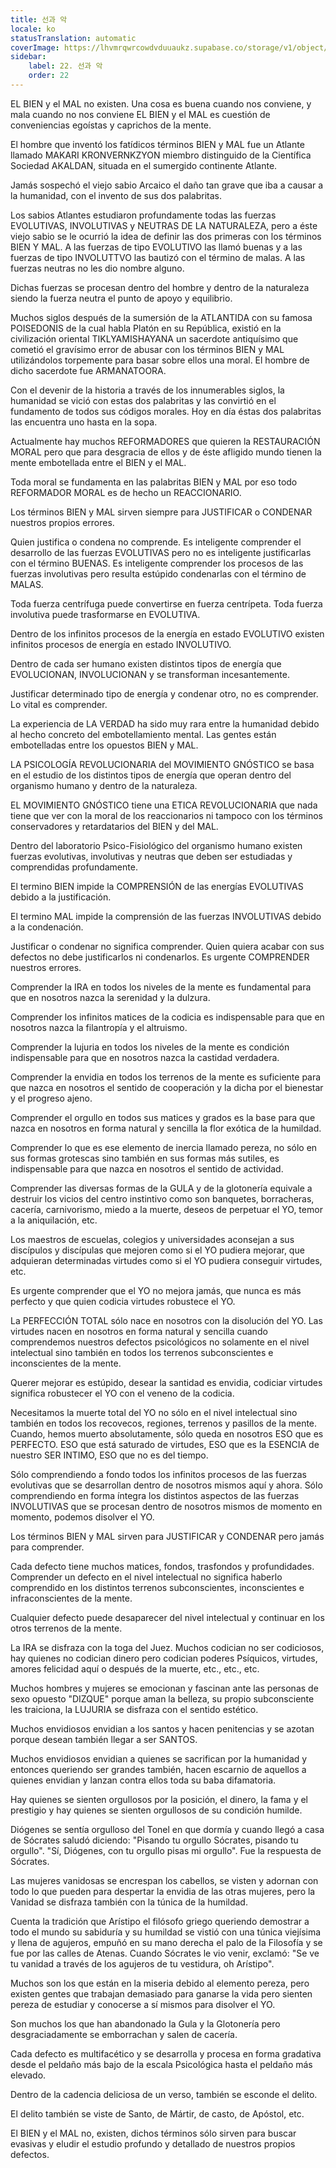 ```yaml
---
title: 선과 악
locale: ko
statusTranslation: automatic
coverImage: https://lhvmrqwrcowdvduuaukz.supabase.co/storage/v1/object/public/strapi-uploads/small_cover-educacion-fundamental.webp-2d51a7828a2b1309555be27f7e2a61a0.webp
sidebar:
    label: 22. 선과 악
    order: 22
---
```

EL BIEN y el MAL no existen. Una cosa es buena cuando nos conviene, y mala cuando no nos conviene EL BIEN y el MAL es cuestión de conveniencias egoístas y caprichos de la mente.

El hombre que inventó los fatídicos términos BIEN y MAL fue un Atlante llamado MAKARI KRONVERNKZYON miembro distinguido de la Científica Sociedad AKALDAN, situada en el sumergido continente Atlante.

Jamás sospechó el viejo sabio Arcaico el daño tan grave que iba a causar a la humanidad, con el invento de sus dos palabritas.

Los sabios Atlantes estudiaron profundamente todas las fuerzas EVOLUTIVAS, INVOLUTIVAS y NEUTRAS DE LA NATURALEZA, pero a éste viejo sabio se le ocurrió la idea de definir las dos primeras con los términos BIEN Y MAL. A las fuerzas de tipo EVOLUTIVO las llamó buenas y a las fuerzas de tipo INVOLUTTVO las bautizó con el término de malas. A las fuerzas neutras no les dio nombre alguno.

Dichas fuerzas se procesan dentro del hombre y dentro de la naturaleza siendo la fuerza neutra el punto de apoyo y equilibrio.

Muchos siglos después de la sumersión de la ATLANTIDA con su famosa POISEDONIS de la cual habla Platón en su República, existió en la civilización oriental TIKLYAMISHAYANA un sacerdote antiquísimo que cometió el gravísimo error de abusar con los términos BIEN y MAL utilizándolos torpemente para basar sobre ellos una moral. El hombre de dicho sacerdote fue ARMANATOORA.

Con el devenir de la historia a través de los innumerables siglos, la humanidad se vició con estas dos palabritas y las convirtió en el fundamento de todos sus códigos morales. Hoy en día éstas dos palabritas las encuentra uno hasta en la sopa.

Actualmente hay muchos REFORMADORES que quieren la RESTAURACIÓN MORAL pero que para desgracia de ellos y de éste afligido mundo tienen la mente embotellada entre el BIEN y el MAL.

Toda moral se fundamenta en las palabritas BIEN y MAL por eso todo REFORMADOR MORAL es de hecho un REACCIONARIO.

Los términos BIEN y MAL sirven siempre para JUSTIFICAR o CONDENAR nuestros propios errores.

Quien justifica o condena no comprende. Es inteligente comprender el desarrollo de las fuerzas EVOLUTIVAS pero no es inteligente justificarlas con el término BUENAS. Es inteligente comprender los procesos de las fuerzas involutivas pero resulta estúpido condenarlas con el término de MALAS.

Toda fuerza centrífuga puede convertirse en fuerza centrípeta. Toda fuerza involutiva puede trasformarse en EVOLUTIVA.

Dentro de los infinitos procesos de la energía en estado EVOLUTIVO existen infinitos procesos de energía en estado INVOLUTIVO.

Dentro de cada ser humano existen distintos tipos de energía que EVOLUCIONAN, INVOLUCIONAN y se transforman incesantemente.

Justificar determinado tipo de energía y condenar otro, no es comprender. Lo vital es comprender.

La experiencia de LA VERDAD ha sido muy rara entre la humanidad debido al hecho concreto del embotellamiento mental. Las gentes están embotelladas entre los opuestos BIEN y MAL.

LA PSICOLOGÍA REVOLUCIONARIA del MOVIMIENTO GNÓSTICO se basa en el estudio de los distintos tipos de energía que operan dentro del organismo humano y dentro de la naturaleza.

EL MOVIMIENTO GNÓSTICO tiene una ETICA REVOLUCIONARIA que nada tiene que ver con la moral de los reaccionarios ni tampoco con los términos conservadores y retardatarios del BIEN y del MAL.

Dentro del laboratorio Psico-Fisiológico del organismo humano existen fuerzas evolutivas, involutivas y neutras que deben ser estudiadas y comprendidas profundamente.

El termino BIEN impide la COMPRENSIÓN de las energías EVOLUTIVAS debido a la justificación.

El termino MAL impide la comprensión de las fuerzas INVOLUTIVAS debido a la condenación.

Justificar o condenar no significa comprender. Quien quiera acabar con sus defectos no debe justificarlos ni condenarlos. Es urgente COMPRENDER nuestros errores.

Comprender la IRA en todos los niveles de la mente es fundamental para que en nosotros nazca la serenidad y la dulzura.

Comprender los infinitos matices de la codicia es indispensable para que en nosotros nazca la filantropía y el altruismo.

Comprender la lujuria en todos los niveles de la mente es condición indispensable para que en nosotros nazca la castidad verdadera.

Comprender la envidia en todos los terrenos de la mente es suficiente para que nazca en nosotros el sentido de cooperación y la dicha por el bienestar y el progreso ajeno.

Comprender el orgullo en todos sus matices y grados es la base para que nazca en nosotros en forma natural y sencilla la flor exótica de la humildad.

Comprender lo que es ese elemento de inercia llamado pereza, no sólo en sus formas grotescas sino también en sus formas más sutiles, es indispensable para que nazca en nosotros el sentido de actividad.

Comprender las diversas formas de la GULA y de la glotonería equivale a destruir los vicios del centro instintivo como son banquetes, borracheras, cacería, carnivorismo, miedo a la muerte, deseos de perpetuar el YO, temor a la aniquilación, etc.

Los maestros de escuelas, colegios y universidades aconsejan a sus discípulos y discípulas que mejoren como si el YO pudiera mejorar, que adquieran determinadas virtudes como si el YO pudiera conseguir virtudes, etc.

Es urgente comprender que el YO no mejora jamás, que nunca es más perfecto y que quien codicia virtudes robustece el YO.

La PERFECCIÓN TOTAL sólo nace en nosotros con la disolución del YO. Las virtudes nacen en nosotros en forma natural y sencilla cuando comprendemos nuestros defectos psicológicos no solamente en el nivel intelectual sino también en todos los terrenos subconscientes e inconscientes de la mente.

Querer mejorar es estúpido, desear la santidad es envidia, codiciar virtudes significa robustecer el YO con el veneno de la codicia.

Necesitamos la muerte total del YO no sólo en el nivel intelectual sino también en todos los recovecos, regiones, terrenos y pasillos de la mente. Cuando, hemos muerto absolutamente, sólo queda en nosotros ESO que es PERFECTO. ESO que está saturado de virtudes, ESO que es la ESENCIA de nuestro SER INTIMO, ESO que no es del tiempo.

Sólo comprendiendo a fondo todos los infinitos procesos de las fuerzas evolutivas que se desarrollan dentro de nosotros mismos aquí y ahora. Sólo comprendiendo en forma íntegra los distintos aspectos de las fuerzas INVOLUTIVAS que se procesan dentro de nosotros mismos de momento en momento, podemos disolver el YO.

Los términos BIEN y MAL sirven para JUSTIFICAR y CONDENAR pero jamás para comprender.

Cada defecto tiene muchos matices, fondos, trasfondos y profundidades. Comprender un defecto en el nivel intelectual no significa haberlo comprendido en los distintos terrenos subconscientes, inconscientes e infraconscientes de la mente.

Cualquier defecto puede desaparecer del nivel intelectual y continuar en los otros terrenos de la mente.

La IRA se disfraza con la toga del Juez. Muchos codician no ser codiciosos, hay quienes no codician dinero pero codician poderes Psíquicos, virtudes, amores felicidad aquí o después de la muerte, etc., etc., etc.

Muchos hombres y mujeres se emocionan y fascinan ante las personas de sexo opuesto "DIZQUE" porque aman la belleza, su propio subconsciente les traiciona, la LUJURIA se disfraza con el sentido estético.

Muchos envidiosos envidian a los santos y hacen penitencias y se azotan porque desean también llegar a ser SANTOS.

Muchos envidiosos envidian a quienes se sacrifican por la humanidad y entonces queriendo ser grandes también, hacen escarnio de aquellos a quienes envidian y lanzan contra ellos toda su baba difamatoria.

Hay quienes se sienten orgullosos por la posición, el dinero, la fama y el prestigio y hay quienes se sienten orgullosos de su condición humilde.

Diógenes se sentía orgulloso del Tonel en que dormía y cuando llegó a casa de Sócrates saludó diciendo: "Pisando tu orgullo Sócrates, pisando tu orgullo". "Sí, Diógenes, con tu orgullo pisas mi orgullo". Fue la respuesta de Sócrates.

Las mujeres vanidosas se encrespan los cabellos, se visten y adornan con todo lo que pueden para despertar la envidia de las otras mujeres, pero la Vanidad se disfraza también con la túnica de la humildad.

Cuenta la tradición que Arístipo el filósofo griego queriendo demostrar a todo el mundo su sabiduría y su humildad se vistió con una túnica viejísima y llena de agujeros, empuñó en su mano derecha el palo de la Filosofía y se fue por las calles de Atenas. Cuando Sócrates le vio venir, exclamó: "Se ve tu vanidad a través de los agujeros de tu vestidura, oh Arístipo".

Muchos son los que están en la miseria debido al elemento pereza, pero existen gentes que trabajan demasiado para ganarse la vida pero sienten pereza de estudiar y conocerse a sí mismos para disolver el YO.

Son muchos los que han abandonado la Gula y la Glotonería pero desgraciadamente se emborrachan y salen de cacería.

Cada defecto es multifacético y se desarrolla y procesa en forma gradativa desde el peldaño más bajo de la escala Psicológica hasta el peldaño más elevado.

Dentro de la cadencia deliciosa de un verso, también se esconde el delito.

El delito también se viste de Santo, de Mártir, de casto, de Apóstol, etc.

El BIEN y el MAL no, existen, dichos términos sólo sirven para buscar evasivas y eludir el estudio profundo y detallado de nuestros propios defectos.
